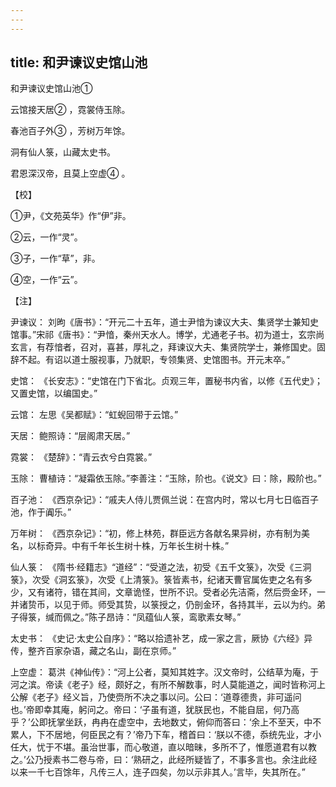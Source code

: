 ```yaml
---
---
---
```

title: 和尹谏议史馆山池
---



和尹谏议史馆山池①


云馆接天居② ，霓裳侍玉除。

春池百子外③ ，芳树万年馀。

洞有仙人箓，山藏太史书。

君恩深汉帝，且莫上空虚④ 。

【校】

①尹，《文苑英华》作“伊”非。

②云，一作“灵”。

③子，一作“草”，非。

④空，一作“云”。

【注】

尹谏议： 刘昫《唐书》：“开元二十五年，道士尹愔为谏议大夫、集贤学士兼知史馆事。”宋祁《唐书》：“尹愔，秦州天水人。博学，尤通老子书。初为道士，玄宗尚玄言，有荐愔者，召对，喜甚，厚礼之，拜谏议大夫、集贤院学士，兼修国史。固辞不起。有诏以道士服视事，乃就职，专领集贤、史馆图书。开元末卒。”

史馆： 《长安志》：“史馆在门下省北。贞观三年，置秘书内省，以修《五代史》；又置史馆，以编国史。”

云馆： 左思《吴都赋》：“虹蜺回带于云馆。”

天居： 鲍照诗：“层阁肃天居。”

霓裳： 《楚辞》：“青云衣兮白霓裳。”

玉除： 曹植诗：“凝霜依玉除。”李善注：“玉除，阶也。《说文》曰：除，殿阶也。”

百子池： 《西京杂记》：“戚夫人侍儿贾佩兰说：在宫内时，常以七月七日临百子池，作于阗乐。”

万年树： 《西京杂记》：“初，修上林苑，群臣远方各献名果异树，亦有制为美名，以标奇异。中有千年长生树十株，万年长生树十株。”

仙人箓： 《隋书·经籍志》“道经”：“受道之法，初受《五千文箓》，次受《三洞箓》，次受《洞玄箓》，次受《上清箓》。箓皆素书，纪诸天曹官属佐吏之名有多少，又有诸符，错在其间，文章诡怪，世所不识。受者必先洁斋，然后赍金环，一并诸贽币，以见于师。师受其贽，以箓授之，仍剖金环，各持其半，云以为约。弟子得箓，缄而佩之。”陈子昂诗：“凤蕴仙人箓，鸾歌素女琴。”

太史书： 《史记·太史公自序》：“略以拾遗补艺，成一家之言，厥协《六经》异传，整齐百家杂语，藏之名山，副在京师。”

上空虚： 葛洪《神仙传》：“河上公者，莫知其姓字。汉文帝时，公结草为庵，于河之滨。帝读《老子》经，颇好之，有所不解数事，时人莫能道之，闻时皆称河上公解《老子》经义旨，乃使赍所不决之事以问。公曰：‘道尊德贵，非可遥问也。’帝即幸其庵，躬问之。帝曰：‘子虽有道，犹朕民也，不能自屈，何乃高乎？’公即抚掌坐跃，冉冉在虚空中，去地数丈，俯仰而答曰：‘余上不至天，中不累人，下不居地，何臣民之有？’帝乃下车，稽首曰：‘朕以不德，忝统先业，才小任大，忧于不堪。虽治世事，而心敬道，直以暗昧，多所不了，惟愿道君有以教之。’公乃授素书二卷与帝，曰：‘熟研之，此经所疑皆了，不事多言也。余注此经以来一千七百馀年，凡传三人，连子四矣，勿以示非其人。’言毕，失其所在。”